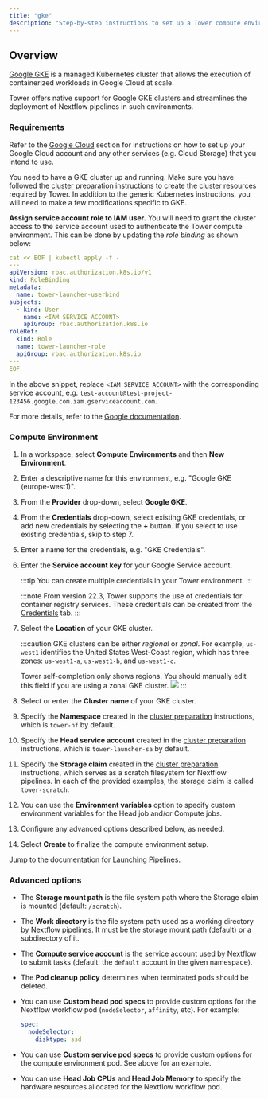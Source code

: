 ```yaml
---
title: "gke"
description: "Step-by-step instructions to set up a Tower compute environment for Google GKE cluster"
---
```


## Overview

[Google GKE](https://cloud.google.com/kubernetes-engine) is a managed Kubernetes cluster that allows the execution of containerized workloads in Google Cloud at scale.

Tower offers native support for Google GKE clusters and streamlines the deployment of Nextflow pipelines in such environments.

### Requirements

Refer to the [Google Cloud](../google-cloud/#configure-google-cloud) section for instructions on how to set up your Google Cloud account and any other services (e.g. Cloud Storage) that you intend to use.

You need to have a GKE cluster up and running. Make sure you have followed the [cluster preparation](../k8s/#cluster-preparation) instructions to create the cluster resources required by Tower. In addition to the generic Kubernetes instructions, you will need to make a few modifications specific to GKE.

**Assign service account role to IAM user.** You will need to grant the cluster access to the service account used to authenticate the Tower compute environment. This can be done by updating the _role binding_ as shown below:

```yaml
cat << EOF | kubectl apply -f -
---
apiVersion: rbac.authorization.k8s.io/v1
kind: RoleBinding
metadata:
  name: tower-launcher-userbind
subjects:
  - kind: User
    name: <IAM SERVICE ACCOUNT>
    apiGroup: rbac.authorization.k8s.io
roleRef:
  kind: Role
  name: tower-launcher-role
  apiGroup: rbac.authorization.k8s.io
---
EOF
```

In the above snippet, replace `<IAM SERVICE ACCOUNT>` with the corresponding service account, e.g. `test-account@test-project-123456.google.com.iam.gserviceaccount.com`.

For more details, refer to the [Google documentation](https://cloud.google.com/kubernetes-engine/docs/how-to/role-based-access-control).

### Compute Environment

1. In a workspace, select **Compute Environments** and then **New Environment**.

2. Enter a descriptive name for this environment, e.g. "Google GKE (europe-west1)".

3. From the **Provider** drop-down, select **Google GKE**.

4. From the **Credentials** drop-down, select existing GKE credentials, or add new credentials by selecting the **+** button. If you select to use existing credentials, skip to step 7.

5. Enter a name for the credentials, e.g. "GKE Credentials".

6. Enter the **Service account key** for your Google Service account.

   :::tip
   You can create multiple credentials in your Tower environment.
   :::

   :::note
   From version 22.3, Tower supports the use of credentials for container registry services. These credentials can be created from the [Credentials](../credentials/overview.mdx/#container-registry-credentials.mdx) tab.
   :::

7. Select the **Location** of your GKE cluster.

   :::caution
   GKE clusters can be either _regional_ or _zonal_. For example, `us-west1` identifies the United States West-Coast region, which has three zones: `us-west1-a`, `us-west1-b`, and `us-west1-c`.

   Tower self-completion only shows regions. You should manually edit this field if you are using a zonal GKE cluster.
   ![](./_images/gke_regions.png)
   :::

8. Select or enter the **Cluster name** of your GKE cluster.

9. Specify the **Namespace** created in the [cluster preparation](#cluster-preparation) instructions, which is `tower-nf` by default.

10. Specify the **Head service account** created in the [cluster preparation](#cluster-preparation) instructions, which is `tower-launcher-sa` by default.

11. Specify the **Storage claim** created in the [cluster preparation](#cluster-preparation) instructions, which serves as a scratch filesystem for Nextflow pipelines. In each of the provided examples, the storage claim is called `tower-scratch`.

12. You can use the **Environment variables** option to specify custom environment variables for the Head job and/or Compute jobs.

13. Configure any advanced options described below, as needed.

14. Select **Create** to finalize the compute environment setup.

Jump to the documentation for [Launching Pipelines](../launch/launchpad.mdx).

### Advanced options

- The **Storage mount path** is the file system path where the Storage claim is mounted (default: `/scratch`).

- The **Work directory** is the file system path used as a working directory by Nextflow pipelines. It must be the storage mount path (default) or a subdirectory of it.

- The **Compute service account** is the service account used by Nextflow to submit tasks (default: the `default` account in the given namespace).

- The **Pod cleanup policy** determines when terminated pods should be deleted.

- You can use **Custom head pod specs** to provide custom options for the Nextflow workflow pod (`nodeSelector`, `affinity`, etc). For example:

  ```yaml
  spec:
    nodeSelector:
      disktype: ssd
  ```

- You can use **Custom service pod specs** to provide custom options for the compute environment pod. See above for an example.

- You can use **Head Job CPUs** and **Head Job Memory** to specify the hardware resources allocated for the Nextflow workflow pod.
